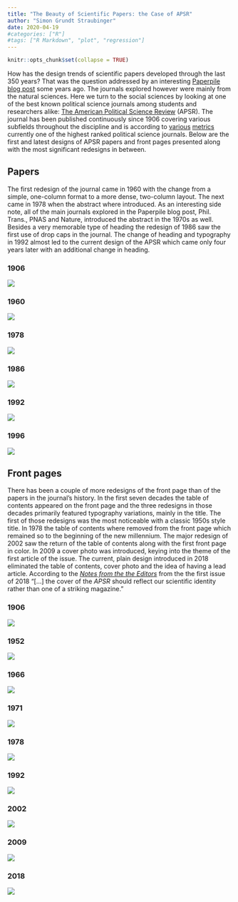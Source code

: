 ```yaml
---
title: "The Beauty of Scientific Papers: the Case of APSR"
author: "Simon Grundt Straubinger"
date: 2020-04-19
#categories: ["R"]
#tags: ["R Markdown", "plot", "regression"]
---
```


```r
knitr::opts_chunk$set(collapse = TRUE)
```

How has the design trends of scientific papers developed through the last 350 years? That was the question addressed by an interesting [Paperpile blog post](https://paperpile.com/blog/the-beauty-of-scientific-papers-design-trends-of-the-past-350-years/) some years ago. The journals explored however were mainly from the natural sciences. Here we turn to the social sciences by looking at one of the best known political science journals among students and researchers alike: [The American Political Science Review](https://www.cambridge.org/core/journals/american-political-science-review) (APSR). The journal has been published continuously since 1906 covering various subfields throughout the discipline and is according to [various](https://scholar.google.dk/citations?view_op=top_venues&hl=da&vq=soc_politicalscience) [metrics](https://www.scimagojr.com/journalrank.php?category=3312&area=3300&type=j) currently one of the highest ranked political science journals. Below are the first and latest designs of APSR papers and front pages presented along with the most significant redesigns in between.

## Papers
The first redesign of the journal came in 1960 with the change from a simple, one-column format to a more dense, two-column layout. The next came in 1978 when the abstract where introduced. As an interesting side note, all of the main journals explored in the Paperpile blog post, Phil. Trans., PNAS and Nature, introduced the abstract in the 1970s as well. Besides a very memorable type of heading the redesign of 1986 saw the first use of drop caps in the journal. The change of heading and typography in 1992 almost led to the current design of the APSR which came only four years later with an additional change in heading.

### 1906
![](/post/2020-04-19_apsrdesign/1906.png)

### 1960
![](/post/2020-04-19_apsrdesign/1960.png)

### 1978
![](/post/2020-04-19_apsrdesign/1978.png)

### 1986
![](/post/2020-04-19_apsrdesign/1986.png)

### 1992
![](/post/2020-04-19_apsrdesign/1992.png)

### 1996
![](/post/2020-04-19_apsrdesign/1996.png)

## Front pages
There has been a couple of more redesigns of the front page than of the papers in the journal’s history. In the first seven decades the table of contents appeared on the front page and the three redesigns in those decades primarily featured typography variations, mainly in the title. The first of those redesigns was the most noticeable with a classic 1950s style title. In 1978 the table of contents where removed from the front page which remained so to the beginning of the new millennium. The major redesign of 2002 saw the return of the table of contents along with the first front page in color. In 2009 a cover photo was introduced, keying into the theme of the first article of the issue. The current, plain design introduced in 2018 eliminated the table of contents, cover photo and the idea of having a lead article. According to the [*Notes from the the Editors*](https://www.cambridge.org/core/journals/american-political-science-review/article/notes-from-the-editors/94F9A16308ED5BDE2F35E27760C1FF2C) from the the first issue of 2018 "[...] the cover of the *APSR* should reflect our scientific identity rather than one of a striking magazine."

### 1906
![](/post/2020-04-19_apsrdesign/front-1906.png)

### 1952
![](/post/2020-04-19_apsrdesign/front-1952.png)

### 1966
![](/post/2020-04-19_apsrdesign/front-1966.png)

### 1971
![](/post/2020-04-19_apsrdesign/front-1971.png)

### 1978
![](/post/2020-04-19_apsrdesign/front-1978.png)

### 1992
![](/post/2020-04-19_apsrdesign/front-1992.png)

### 2002
![](/post/2020-04-19_apsrdesign/front-2002.png)

### 2009
![](/post/2020-04-19_apsrdesign/front-2009.png)

### 2018
![](/post/2020-04-19_apsrdesign/front-2018.png)
